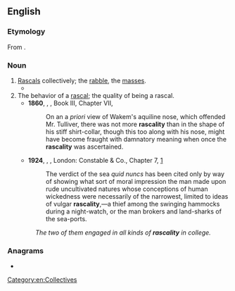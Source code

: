 ==English==

===Etymology===
From {{suffix|en|rascal|ity}}.

===Noun===
{{en-noun|~|rascalities}}

# [[rascal|Rascals]] collectively; the [[rabble]], the [[masses]].
#* {{RQ:Florio Montaigne Essayes|chapter=16|book=II|passage=And the judgement of our inclinations and actions (the weightiest and hardest matter that is) we referre it to the idle breath of the vaine voice of the common sort and base '''raskalitie''', which is the mother of ignorance, of injustice and inconstancie.}}
# The behavior of a [[rascal]]; the quality of being a rascal.
#* '''1860''', {{w|George Eliot}}, ''{{w|Mill on the Floss}}'', Book III, Chapter VII,
#*: On an a ''priori'' view of Wakem's aquiline nose, which offended Mr. Tulliver, there was not more '''rascality''' than in the shape of his stiff shirt-collar, though this too along with his nose, might have become fraught with damnatory meaning when once the '''rascality''' was ascertained.
#* '''1924''', {{w|Herman Melville}}, ''{{w|Billy Budd}}'', London: Constable & Co., Chapter 7, [http://gutenberg.net.au/ebooks06/0608511h.html]
#*: The verdict of the sea ''quid nuncs'' has been cited only by way of showing what sort of moral impression the man made upon rude uncultivated natures whose conceptions of human wickedness were necessarily of the narrowest, limited to ideas of vulgar '''rascality''',—a thief among the swinging hammocks during a night-watch, or the man brokers and land-sharks of the sea-ports.
#: ''The two of them engaged in all kinds of '''rascality''' in college.''

===Anagrams===
* {{anagrams|en|a=aacilrsty|sacrality|satyrical|scalarity}}

[[Category:en:Collectives]]